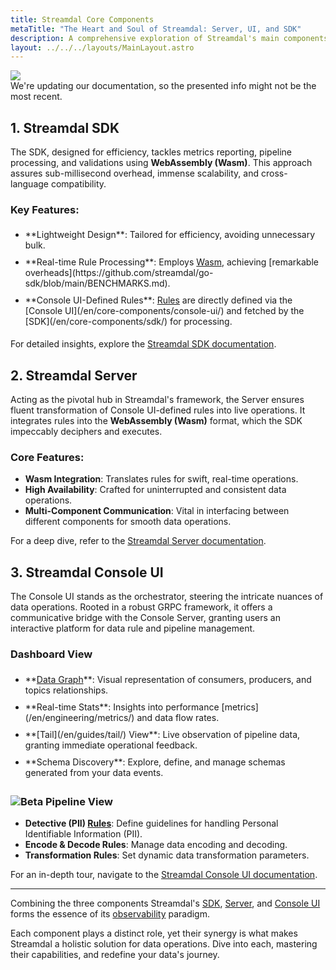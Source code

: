 ```yaml
---
title: Streamdal Core Components
metaTitle: "The Heart and Soul of Streamdal: Server, UI, and SDK"
description: A comprehensive exploration of Streamdal's main components and their interconnected observability features.
layout: ../../../layouts/MainLayout.astro
---
```



<div class="addl-wrapper">
<div class="addl">
<img src={information} class="uimage" />
<div class="addlcontent">
We're updating our documentation, so the presented info might not be the
most recent.
</div>
</div>
</div>

## 1. Streamdal SDK

The SDK, designed for efficiency, tackles metrics reporting, pipeline processing, and validations using **WebAssembly (Wasm)**. This approach assures sub-millisecond overhead, immense scalability, and cross-language compatibility.

### Key Features:

<ul>
<li style="padding: 5px 0px 5px 0px;">**Lightweight Design**: Tailored for efficiency, avoiding unnecessary bulk.</li>
<li style="padding: 5px 0px 5px 0px;">**Real-time Rule Processing**: Employs <a href="/en/resources-support/glossary#wasm" class="pkeyword">Wasm</a>, achieving [remarkable overheads](https://github.com/streamdal/go-sdk/blob/main/BENCHMARKS.md).</li>
<li style="padding: 5px 0px 5px 0px;">**Console UI-Defined Rules**: <a href="/en/resources-support/glossary#rule-or-step" class="pkeyword">Rules</a> are directly defined via the [Console UI](/en/core-components/console-ui/) and fetched by the [SDK](/en/core-components/sdk/) for processing.</li>
</ul>

For detailed insights, explore the [Streamdal SDK documentation](../sdk).

## 2. Streamdal Server

Acting as the pivotal hub in Streamdal's framework, the Server ensures fluent transformation of Console UI-defined rules into live operations. It integrates rules into the **WebAssembly (Wasm)** format, which the SDK impeccably deciphers and executes.

### Core Features:

- **Wasm Integration**: Translates rules for swift, real-time operations.
- **High Availability**: Crafted for uninterrupted and consistent data operations.
- **Multi-Component Communication**: Vital in interfacing between different components for smooth data operations.

For a deep dive, refer to the [Streamdal Server documentation](../server).

## 3. Streamdal Console UI 

The Console UI stands as the orchestrator, steering the intricate nuances of data operations. Rooted in a robust GRPC framework, it offers a communicative bridge with the Console Server, granting users an interactive platform for data rule and pipeline management.

### Dashboard View

<ul>
<li style="padding: 5px 0px 5px 0px;">**<a href="/en/resources-support/glossary#data-graph" class="pkeyword">Data Graph</a>**: Visual representation of consumers, producers, and topics relationships.</li>
<li style="padding: 5px 0px 5px 0px;">**Real-time Stats**: Insights into performance [metrics](/en/engineering/metrics/) and data flow rates.</li>
<li style="padding: 5px 0px 5px 0px;">**[Tail](/en/guides/tail/) View**: Live observation of pipeline data, granting immediate operational feedback.</li>
<li style="padding: 5px 0px 5px 0px;">**Schema Discovery**: Explore, define, and manage schemas generated from your data events.</li>
</ul>

### <img src={beta} alt="Beta" style="display: inline" /> Pipeline View

- **Detective (PII) <a href="/en/resources-support/glossary#rule-or-step" class="pkeyword">Rules</a>**: Define guidelines for handling Personal Identifiable Information (PII).
- **Encode & Decode Rules**: Manage data encoding and decoding.
- **Transformation Rules**: Set dynamic data transformation parameters.

For an in-depth tour, navigate to the [Streamdal Console UI documentation](../console-ui).

---

Combining the three components Streamdal's [SDK](/en/core-components/sdk/), [Server](/en/core-components/server/), and [Console UI](/en/core-components/console-ui/) forms the essence of its <a href="/en/resources-support/glossary#observability" class="pkeyword">observability</a> paradigm. 

Each component plays a distinct role, yet their synergy is what makes Streamdal a holistic solution for data operations. Dive into each, mastering their capabilities, and redefine your data's journey.